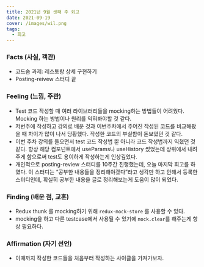 ```yaml
---
title: 2021년 9월 셋째 주 회고
date: 2021-09-19
cover: /images/wil.png
tags:
  - 회고
---
```

### Facts (사실, 객관)
* 코드숨 과제: 레스토랑 상세 구현하기
* Posting-reivew 스터디 끝
### Feeling (느낌, 주관)
* Test 코드 작성할 때 여러 라이브러리들을 mocking하는 방법들이 어려웠다. Mocking 하는 방법이나 원리를 익혀봐야할 것 같다.
* 저번주에 작성하고 강의로 배운 것과 이번주차에서 주어진 작성된 코드를 비교해봤을 때 차이가 많이 나서 당황했다. 작성한 코드의 부실함이 돋보였던 것 같다.
* 이번 주차 강의를 들으면서 test 코드 작성법 뿐 아니라 코드 작성법까지 익혔던 것 같다. 항상 해당 컴포넌트에서 useParams나 useHistory 썼었는데 상위에서 내려주게 함으로써 test도 용이하게 작성하는게 인상깊었다.
* 개인적으로 posting-review 스터디를 10주간 진행했는데, 오늘 마지막 회고를 하였다. 이 스터디는 “공부한 내용들을 정리해야겠다”라고 생각만 하고 안해서 등록한 스터디인데, 확실히 공부한 내용을 글로 정리해보는게 도움이 많이 되었다.
### Finding (배운 점, 교훈)
- Redux thunk 를 mocking하기 위해 `redux-mock-store` 를 사용할 수 있다.
- mocking을 하고 다른 testcase에서 사용될 수 있기에 `mock.clear`를 해주는게 항상 필요하다. 
### Affirmation (자기 선언)
- 이때까지 작성한 코드들을 처음부터 작성하는 사이클을 가져가보자.
